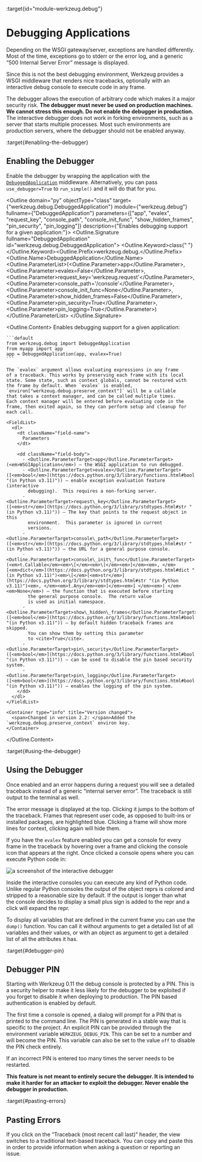:target{id="module-werkzeug.debug"}

# Debugging Applications

Depending on the WSGI gateway/server, exceptions are handled
differently. Most of the time, exceptions go to stderr or the error log,
and a generic “500 Internal Server Error” message is displayed.

Since this is not the best debugging environment, Werkzeug provides a
WSGI middleware that renders nice tracebacks, optionally with an
interactive debug console to execute code in any frame.

<Container type="danger">
  The debugger allows the execution of arbitrary code which makes it a
  major security risk. <strong>The debugger must never be used on production
  machines. We cannot stress this enough. Do not enable the debugger
  in production.</strong>
</Container>

<Container type="note">
  The interactive debugger does not work in forking environments, such
  as a server that starts multiple processes. Most such environments
  are production servers, where the debugger should not be enabled
  anyway.
</Container>

:target{#enabling-the-debugger}

## Enabling the Debugger

Enable the debugger by wrapping the application with the
[`DebuggedApplication`](#werkzeug.debug.DebuggedApplication "werkzeug.debug.DebuggedApplication") middleware. Alternatively, you can pass
`use_debugger=True` to `run_simple()` and it will do that for you.

<Outline domain="py" objectType="class" target={"werkzeug.debug.DebuggedApplication"} module={"werkzeug.debug"} fullname={"DebuggedApplication"} parameters={["app", "evalex", "request_key", "console_path", "console_init_func", "show_hidden_frames", "pin_security", "pin_logging"]} description={"Enables debugging support for a given application:"}>
  <Outline.Signature fullname="DebuggedApplication" id="werkzeug.debug.DebuggedApplication">
    <Outline.Keyword>class<span>{" "}</span></Outline.Keyword><Outline.Prefix>werkzeug.debug.</Outline.Prefix><Outline.Name>DebuggedApplication</Outline.Name><Outline.ParameterList><span>(</span><Outline.Parameter><span className="name">app</span></Outline.Parameter>, <Outline.Parameter><span className="name">evalex</span><span>=</span><span>False</span></Outline.Parameter>, <Outline.Parameter><span className="name">request\_key</span><span>=</span><span>'werkzeug.request'</span></Outline.Parameter>, <Outline.Parameter><span className="name">console\_path</span><span>=</span><span>'/console'</span></Outline.Parameter>, <Outline.Parameter><span className="name">console\_init\_func</span><span>=</span><span>None</span></Outline.Parameter>, <Outline.Parameter><span className="name">show\_hidden\_frames</span><span>=</span><span>False</span></Outline.Parameter>, <Outline.Parameter><span className="name">pin\_security</span><span>=</span><span>True</span></Outline.Parameter>, <Outline.Parameter><span className="name">pin\_logging</span><span>=</span><span>True</span></Outline.Parameter><span>)</span></Outline.ParameterList>
  </Outline.Signature>

  <Outline.Content>
    Enables debugging support for a given application:

    ```default
    from werkzeug.debug import DebuggedApplication
    from myapp import app
    app = DebuggedApplication(app, evalex=True)
    ```

    The `evalex` argument allows evaluating expressions in any frame
    of a traceback. This works by preserving each frame with its local
    state. Some state, such as context globals, cannot be restored with
    the frame by default. When `evalex` is enabled,
    `environ["werkzeug.debug.preserve_context"]` will be a callable
    that takes a context manager, and can be called multiple times.
    Each context manager will be entered before evaluating code in the
    frame, then exited again, so they can perform setup and cleanup for
    each call.

    <FieldList>
      <dl>
        <dt className="field-name">
          Parameters
        </dt>

        <dd className="field-body">
          - <Outline.ParameterTarget>app</Outline.ParameterTarget> (<em>WSGIApplication</em>) – the WSGI application to run debugged.
          - <Outline.ParameterTarget>evalex</Outline.ParameterTarget> ([<em>bool</em>](https://docs.python.org/3/library/functions.html#bool "(in Python v3.11)")) – enable exception evaluation feature (interactive
            debugging).  This requires a non-forking server.
          - <Outline.ParameterTarget>request\_key</Outline.ParameterTarget> ([<em>str</em>](https://docs.python.org/3/library/stdtypes.html#str "(in Python v3.11)")) – The key that points to the request object in this
            environment.  This parameter is ignored in current
            versions.
          - <Outline.ParameterTarget>console\_path</Outline.ParameterTarget> ([<em>str</em>](https://docs.python.org/3/library/stdtypes.html#str "(in Python v3.11)")) – the URL for a general purpose console.
          - <Outline.ParameterTarget>console\_init\_func</Outline.ParameterTarget> (<em>t.Callable</em><em>\[</em><em>\[</em><em>]</em><em>, </em>[<em>dict</em>](https://docs.python.org/3/library/stdtypes.html#dict "(in Python v3.11)")<em>\[</em>[<em>str</em>](https://docs.python.org/3/library/stdtypes.html#str "(in Python v3.11)")<em>, </em><em>t.Any</em><em>]</em><em>] </em><em>| </em><em>None</em>) – the function that is executed before starting
            the general purpose console.  The return value
            is used as initial namespace.
          - <Outline.ParameterTarget>show\_hidden\_frames</Outline.ParameterTarget> ([<em>bool</em>](https://docs.python.org/3/library/functions.html#bool "(in Python v3.11)")) – by default hidden traceback frames are skipped.
            You can show them by setting this parameter
            to <cite>True</cite>.
          - <Outline.ParameterTarget>pin\_security</Outline.ParameterTarget> ([<em>bool</em>](https://docs.python.org/3/library/functions.html#bool "(in Python v3.11)")) – can be used to disable the pin based security system.
          - <Outline.ParameterTarget>pin\_logging</Outline.ParameterTarget> ([<em>bool</em>](https://docs.python.org/3/library/functions.html#bool "(in Python v3.11)")) – enables the logging of the pin system.
        </dd>
      </dl>
    </FieldList>

    <Container type="info" title="Version changed">
      <span>Changed in version 2.2: </span>Added the `werkzeug.debug.preserve_context` environ key.
    </Container>
  </Outline.Content>
</Outline>

:target{#using-the-debugger}

## Using the Debugger

Once enabled and an error happens during a request you will see a
detailed traceback instead of a generic “internal server error”. The
traceback is still output to the terminal as well.

The error message is displayed at the top. Clicking it jumps to the
bottom of the traceback. Frames that represent user code, as opposed to
built-ins or installed packages, are highlighted blue. Clicking a
frame will show more lines for context, clicking again will hide them.

If you have the `evalex` feature enabled you can get a console for
every frame in the traceback by hovering over a frame and clicking the
console icon that appears at the right. Once clicked a console opens
where you can execute Python code in:

![a screenshot of the interactive debugger](_assets/debug-screenshot.png)

Inside the interactive consoles you can execute any kind of Python code.
Unlike regular Python consoles the output of the object reprs is colored
and stripped to a reasonable size by default. If the output is longer
than what the console decides to display a small plus sign is added to
the repr and a click will expand the repr.

To display all variables that are defined in the current frame you can
use the `dump()` function. You can call it without arguments to get a
detailed list of all variables and their values, or with an object as
argument to get a detailed list of all the attributes it has.

:target{#debugger-pin}

## Debugger PIN

Starting with Werkzeug 0.11 the debug console is protected by a PIN.
This is a security helper to make it less likely for the debugger to be
exploited if you forget to disable it when deploying to production. The
PIN based authentication is enabled by default.

The first time a console is opened, a dialog will prompt for a PIN that
is printed to the command line. The PIN is generated in a stable way
that is specific to the project. An explicit PIN can be provided through
the environment variable `WERKZEUG_DEBUG_PIN`. This can be set to a
number and will become the PIN. This variable can also be set to the
value `off` to disable the PIN check entirely.

If an incorrect PIN is entered too many times the server needs to be
restarted.

<strong>This feature is not meant to entirely secure the debugger. It is
intended to make it harder for an attacker to exploit the debugger.
Never enable the debugger in production.</strong>

:target{#pasting-errors}

## Pasting Errors

If you click on the “Traceback (most recent call last)” header, the
view switches to a traditional text-based traceback. You can copy and
paste this in order to provide information when asking a question or
reporting an issue.

